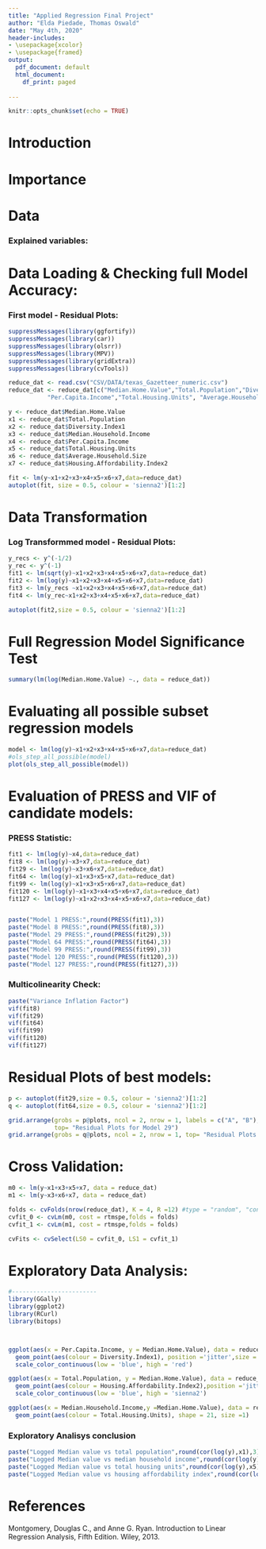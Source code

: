 ```yaml
---
title: "Applied Regression Final Project"
author: "Elda Piedade, Thomas Oswald"
date: "May 4th, 2020"
header-includes:
- \usepackage{xcolor}
- \usepackage{framed}
output: 
  pdf_document: default
  html_document:
    df_print: paged
   
---
```


```r
knitr::opts_chunk$set(echo = TRUE)
```



# Introduction


\colorlet{shadecolor}{gray!10}


\begin{shaded}


The objective of this project is to find the best linear regression model to predict the median home value for the houses in the Houston neighborhoods. Data was gathered from 96 zip codes in Houston by utilizing python web scrapping resources to collect data from the Texas Hometown Locator website (owned by HTL, Inc.).With the dataset extracted and cleaned, exploratory data analysis and statistical analysis were performed to understand the relationship between the median home value and other variables, such as diversity index, per capita income, and average household size. Based on the analysis, data was modeled with linear regression. 


\end{shaded}

# Importance

\colorlet{shadecolor}{gray!10}


\begin{shaded}

1. With a good model for prediction and analysis, individuals in Houston will be able to understand how to price their homes for sale.
2. Understanding how the demographic factors relate to median home value is valuable social knowledge.

\end{shaded}
# Data 
\colorlet{shadecolor}{gray!10}


\begin{shaded}
Response variable : Median Home Value

Predictors:

* $x_1$ -Total Population

* $x_2$ - Diversity Index

* $x_3$ - Median Household Income

* $x_4$ - Per Capita Income

* $x_5$ - Total Housing Units

* $x_6$ - Average Household Size

* $x_7$ - Housing affordability Index

\end{shaded}

### Explained variables:

\colorlet{shadecolor}{gray!10}

\begin{shaded}
1. The Diversity Index is a scale of 0 to 100 that represents the
likelihood that two persons, chosen at random from the same area,
belong to different races or ethnic groups. If an area's entire
population belongs to one race and one ethnic group, then the area
has zero diversity. An area's diversity index increases to 100 when
the population is evenly divided into two or more race/ethnic
groups.
2. The Housing Affordability Index base is 100 and represents a
balance point where a resident with a median household income
can normally qualify to purchase a median price home. Values
above 100 indicate increased affordability, while values below
100 indicate decreased affordability.
3. The outcome variable is the median home value ( median price
home).

\end{shaded}

\pagebreak

# Data Loading & Checking full Model Accuracy:

\colorlet{shadecolor}{gray!10}


\begin{shaded}

After loeading the data and creating a full Linear Regression (LR) model, we found that the model is not adequate. The residuals have a tunel and bowl shape; the data is heavily-tailed distribution with three possible influencial points. To address this problem we will inspect the dat and perform a few transformations.

\end{shaded}

### First model - Residual Plots:
```r
suppressMessages(library(ggfortify))
suppressMessages(library(car))
suppressMessages(library(olsrr))
suppressMessages(library(MPV))
suppressMessages(library(gridExtra))
suppressMessages(library(cvTools))

reduce_dat <- read.csv("CSV/DATA/texas_Gazetteer_numeric.csv")
reduce_dat <- reduce_dat[c("Median.Home.Value","Total.Population","Diversity.Index1","Median.Household.Income",
           "Per.Capita.Income","Total.Housing.Units", "Average.Household.Size","Housing.Affordability.Index2")]

y <- reduce_dat$Median.Home.Value
x1 <- reduce_dat$Total.Population
x2 <- reduce_dat$Diversity.Index1
x3 <- reduce_dat$Median.Household.Income
x4 <- reduce_dat$Per.Capita.Income
x5 <- reduce_dat$Total.Housing.Units
x6 <- reduce_dat$Average.Household.Size
x7 <- reduce_dat$Housing.Affordability.Index2

fit <- lm(y~x1+x2+x3+x4+x5+x6+x7,data=reduce_dat)
autoplot(fit, size = 0.5, colour = 'sienna2')[1:2]
```


# Data Transformation

\colorlet{shadecolor}{gray!10}


\begin{shaded}

Constant variance of erros assumptions can often be solve with response variable transformations. The log transformations performed the best compared to other transformations. It has the most appropriate properties for the normality of residuals and constant variance. The residual plot for the other transformation (reciprocal, square root, reciprocal square root and inverse) did not show much improvement from the original model and were very influenced by possible influencial points.

In conclusion, our best transformation is the " log" transformation. The residual plot does not appear to have any alarming shape, and the the residuals are normally distributed, except for the problematic observations, 9, 49 and 58. Our new transformed model indicate that a linear model provides a decent fit to the data.

\end{shaded}

### Log Transformmed model - Residual Plots:

```r
y_recs <- y^(-1/2)
y_rec <- y^(-1)
fit1 <- lm(sqrt(y)~x1+x2+x3+x4+x5+x6+x7,data=reduce_dat)
fit2 <- lm(log(y)~x1+x2+x3+x4+x5+x6+x7,data=reduce_dat)
fit3 <- lm(y_recs ~x1+x2+x3+x4+x5+x6+x7,data=reduce_dat)
fit4 <- lm(y_rec~x1+x2+x3+x4+x5+x6+x7,data=reduce_dat)

autoplot(fit2,size = 0.5, colour = 'sienna2')[1:2]

```
\pagebreak

# Full Regression Model Significance Test

\colorlet{shadecolor}{gray!10}


\begin{shaded}

Our linear regression model is significant given that the p-value for the F-test is smaller than our level of significance 0.05. Looking at the regressor individually, we found that the intercept, total population, median household income, total housing units and housing affordability index are signifacnt for predicting log(median home value). In model detail the F-test is perfomed to understand if at least one regressor is not equal to zero. The conclusion is supported by the t-test performed for each regressor.
This is a first good step in our analysis and important to keep in mind.

\end{shaded}

```r
summary(lm(log(Median.Home.Value) ~., data = reduce_dat))
```

# Evaluating all possible subset regression models

\colorlet{shadecolor}{gray!10}


\begin{shaded}

In looking for the "best" model, certain criteria must be met inorder for proper variable selection of the regressor equation.  These criteria help us to be able to explain the data in the simpliest way with redundant predictors removed inorder minimize cost and to avoid multi-collinearity in our regression model. 

The criteria for our variable selection include:
1) Large $R^2$ value
2) Maximum Adjusted $R^2$ value
3) Minimum MSres
4) Minimum Mallow's $C_p$ Statistic value.


Based on the above criteria, the "best" candidate models are:

1) Model 1: 

$log(y^{hat})= (1.136e+01) + (2.438e-05)x_4$

2) Model 8:	

$log(y^{hat})=(1.232e+01) +  (1.409e-05)x_3 -(7.258e-03 )x_7$

3) Model 29: 

$log(y^{hat})=(1.267e+01) +(1.301e-05)x_3   -(1.547e-01)x_6  -(6.197e-03)x_7$ 

4) Model 64: 

$log(y^{hat})=(1.210e+01)-(1.258e-05)x_1+(1.382e-05)x_3+  (3.717e-05)x_5   -(6.015e-03 )x_7$

5) Model 99: 

$log(y^{hat})=(1.221e+01 )-(1.036e-05)x_1+( 1.358e-05)x_3+ (3.176e-05)x_5   -(4.477e-02)x_6-(5.876e-03)x_7$

6) Model 120: 

$log(y^{hat})=(1.232e+01) -(1.084e-05)x_1+ (1.484e-05)x_3-(2.332e-06)x_4+(3.223e-05)x_5-(7.125e-02)x_6-(6.046e-03)x_7$

7) Model 127:

$log(y^{hat})= (1.234e+01) -(1.073e-05)x_1 -(2.442e-04)x_2 +(1.481e-05)x_3  -(2.328e-06)x_4+ (3.206e-05)x_5 -(7.059e-02)x_6-(6.052e-03 )x_7$


\end{shaded}

```r

model <- lm(log(y)~x1+x2+x3+x4+x5+x6+x7,data=reduce_dat)
#ols_step_all_possible(model)
plot(ols_step_all_possible(model))
```

# Evaluation of PRESS and VIF of candidate models:

\colorlet{shadecolor}{gray!10}

\begin{shaded}

Once we identified the "best"" candidate models, we compare its predicted residual error sum of squares (PRESS) statistic with other candidate models and selected the model with the smallest value. We also compare candidate models by performing a variance inflation factor (VIF) in order to quantify the severity of multicollinearity in the model.

*  The model with the lowest PRESS value is Model 64 however there is evidence of multicolliniearity.

*  The model with the second lowest PRESS value is Model 29  and the same model doesnt show any evidence of multicolinearity in the variance inflation factor test of each regressor.

\end{shaded}

### PRESS Statistic:

```r
fit1 <- lm(log(y)~x4,data=reduce_dat)
fit8 <- lm(log(y)~x3+x7,data=reduce_dat)
fit29 <- lm(log(y)~x3+x6+x7,data=reduce_dat)
fit64 <- lm(log(y)~x1+x3+x5+x7,data=reduce_dat)
fit99 <- lm(log(y)~x1+x3+x5+x6+x7,data=reduce_dat)
fit120 <- lm(log(y)~x1+x3+x4+x5+x6+x7,data=reduce_dat)
fit127 <- lm(log(y)~x1+x2+x3+x4+x5+x6+x7,data=reduce_dat)


paste("Model 1 PRESS:",round(PRESS(fit1),3))
paste("Model 8 PRESS:",round(PRESS(fit8),3))
paste("Model 29 PRESS:",round(PRESS(fit29),3))
paste("Model 64 PRESS:",round(PRESS(fit64),3))
paste("Model 99 PRESS:",round(PRESS(fit99),3))
paste("Model 120 PRESS:",round(PRESS(fit120),3))
paste("Model 127 PRESS:",round(PRESS(fit127),3))

```

### Multicolinearity Check:

```r
paste("Variance Inflation Factor")
vif(fit8)
vif(fit29)
vif(fit64)
vif(fit99)
vif(fit120)
vif(fit127)
```

# Residual Plots of best models:

```r
p <- autoplot(fit29,size = 0.5, colour = 'sienna2')[1:2]
q <- autoplot(fit64,size = 0.5, colour = 'sienna2')[1:2]

grid.arrange(grobs = p@plots, ncol = 2, nrow = 1, labels = c("A", "B"),
             top= "Residual Plots for Model 29")
grid.arrange(grobs = q@plots, ncol = 2, nrow = 1, top= "Residual Plots for Model 64")
```



# Cross Validation:

\colorlet{shadecolor}{gray!10}

\begin{shaded}

After splitting the data into 4 groups and repeating the fold cross-validation by 12, the best model is Model 64:

$log(y^{hat}) = (1.210e+01) -(1.258e-05)Total.Population + (1.382e-05)Median.Household.Income + (3.717e-05)Total.Housing.Units -(6.015e-03)Housing.Affordability.Index$

\end{shaded}
\pagebreak

```r
m0 <- lm(y~x1+x3+x5+x7, data = reduce_dat)
m1 <- lm(y~x3+x6+x7, data = reduce_dat)

folds <- cvFolds(nrow(reduce_dat), K = 4, R =12) #type = "random", "consecutive", "interleaved"
cvfit_0 <- cvLm(m0, cost = rtmspe,folds = folds)
cvfit_1 <- cvLm(m1, cost = rtmspe,folds = folds)

cvFits <- cvSelect(LS0 = cvfit_0, LS1 = cvfit_1)


```
#  Exploratory Data Analysis:

\begin{shaded}

In houston most zip codes have a diversity index close to 80. However we see that neigborhoods with low diversity index tend to be situated in the extremes. The less diverse areas either have a very large per capita income and median home value, or a very per capita income and median home value. Also we see a positive relashionship between both variables.
\end{shaded}
```r
#------------------------
library(GGally)
library(ggplot2)
library(RCurl)
library(bitops)



ggplot(aes(x = Per.Capita.Income, y = Median.Home.Value), data = reduce_dat)+
  geom_point(aes(colour = Diversity.Index1), position ='jitter',size = 0.5, shape=21)+
  scale_color_continuous(low = 'blue', high = 'red')

```
\begin{shaded}
Total population and median home value are not correlated. However we found some intesresting insights about how  Housing affordability index relates to both variables. The housing affordability index is large for houston areas with median home value bellow 250,000.00 dollars.
\end{shaded}

```r
ggplot(aes(x = Total.Population, y = Median.Home.Value), data = reduce_dat)+ 
  geom_point(aes(colour = Housing.Affordability.Index2),position ='jitter',size = 0.5)+
  scale_color_continuous(low = 'blue', high = 'sienna2')


```
\begin{shaded}

Median Household income is positively correlated to Median home value. However, total housing units does not appear to have any linear relashion with median home value.

\end{shaded}
```r

ggplot(aes(x = Median.Household.Income,y =Median.Home.Value), data = reduce_dat)+
  geom_point(aes(colour = Total.Housing.Units), shape = 21, size =1)
```

### Exploratory Analisys conclusion
\begin{shaded}

Although we are able to see how the variables used for our best models relate to median home value, we must call attention to the fact that our model predicts a transformed version of the median home value; Therefore, the relashionship may be diffent. Using correlation we can have some insight of how the predictors relate to the logged median home value.
\end{shaded}

```r
paste("Logged Median value vs total population",round(cor(log(y),x1),3))
paste("Logged Median value vs median household income",round(cor(log(y),x3),3)) # positive
paste("Logged Median value vs total housing units",round(cor(log(y),x5),3))
paste("Logged Median value vs housing affordability index",round(cor(log(y),x7),3))

```
\begin{shaded}
It turns out that we have the same results of colleration. Median household income is positively correlated with logged median home value, and housing affordability index is negativelly correlatted with median home value. As for total population and total housing units, these are not correlated with median home value. The coeficients of our model agrees with this observation. That is, with all other variables held constant an increase of median household income by 1 dollars results in an increase of (1.382e-05) for logged median home value. In the same manner, an increase of housing affordability index by one unit, results in a decrease of (6.015e-03) for logged median home value.

\end{shaded}


\pagebreak

# References

Montgomery, Douglas C., and Anne G. Ryan. Introduction to Linear Regression Analysis, 
     Fifth Edition. Wiley, 2013.
